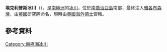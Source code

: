 {{coord|54|23|S|36|50|W|source:GNIS|display=title}}

'''埃克利普斯冰川'''（{{lang-en|Eclipse Glacier}}），是[[南極洲|南極洲]]的[[冰川|冰川]]，位於[[南喬治亞島|南喬治亞島]]南部，最終注入[[雅各布森灣|雅各布森灣]]，由[[英國|英國]]研究隊命名，現時由[[英國海外領土|英國海外領土]]管轄。

==參考資料==
{{cite gnis | type = antarid | id = 4291| name = Eclipse Glacier | accessdate = 2012-02-23}}

{{Antarctica-geo-stub}}
[[Category:南極洲冰川|Category:南極洲冰川]]